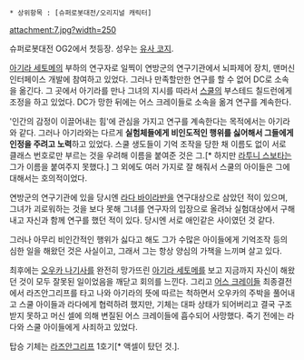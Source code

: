  * 상위항목 : [슈퍼로봇대전/오리지널 캐릭터]
attachment:7.jpg?width=250

슈퍼로봇대전 OG2에서 첫등장. 성우는 [[유사 코지]].

[[아기라 세토메]]의 부하의 연구자로 일찍이 연방군의 연구기관에서 뇌파제어 장치, 맨머신 인터페이스 개발에 참여하고 있었다. 그러나 만족할만한 연구를 할 수 없어 DC로 소속을 옮긴다. 그 곳에서 아기라를 만나 그녀의 지시를 따라서 [[스쿨]]의 부스테드 칠드런에게 조정을 하고 있었다. DC가 망한 뒤에는 어스 크레이들로 소속을 옮겨 연구를 계속한다.

'인간의 감정이 이끌어내는 힘'에 관심을 가지고 연구를 계속한다는 목적에서는 아기라와 같다. 그러나 아기라와는 다르게 '''실험체들에게 비인도적인 행위를 싫어해서 그들에게 인정을 주려고 노력'''하고 있었다. 스쿨 생도들이 기억 조작을 당한 채 이름도 없이 서로 클래스 번호로만 부르는 것을 우려해 이름을 붙여준 것은 그.[* 하지만 [[라투니 스보타]]는 그가 이름을 붙여주지 못했다.] 그 외에도 여러 가지로 잘 해줘서 스쿨의 아이들은 그에 대해서는 호의적이었다.

연방군의 연구기관에 있을 당시엔 [[라다 바이라반]]을 연구대상으로 삼았던 적이 있으며, 그녀가 괴로워하는 것을 보다 못해 그녀를 연구자의 입장으로 올려놔 실험대상에서 구해내고 자신과 함께 연구를 했던 적이 있다. 당시엔 서로 애인같은 사이였던 것 같다.

그러나 아무리 비인간적인 행위가 싫다고 해도 그가 수많은 아이들에게 기억조작 등의 심한 일을 해왔던 것은 사실이고, 그래서 그는 항상 양심의 가책을 느끼며 살고 있다.

최후에는 [[오우카 나기사]]를 완전히 망가뜨린 [[아기라 세토메]]를 보고 지금까지 자신이 해왔던 것이 모두 잘못된 일이었음을 깨닫고 회의를 느낀다. 그리고 [[어스 크레이들]] 최종결전에서 라즈안그리프를 타고 나와 아기라의 뜻에 따르는 척하면서 오우카의 주박을 풀어내고 스쿨 아이들과 라다에게 협력하려 했지만, 기체는 대파 상태가 되어버리고 결국 구조받지 못하고 머신 셀에 의해 변질된 어스 크레이들에 흡수되어 사망했다. 죽기 전에는 라다와 스쿨 아이들에게 사죄하고 있었다.

탑승 기체는 [[라즈안그리프]] 1호기[* 액셀이 탔던 것.].

